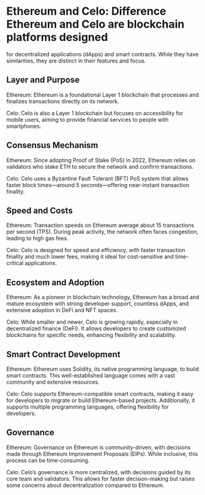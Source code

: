 
<Meta
  title="Ethereum and Celo: Difference | dRPC"
  description="Ethereum and Celo are blockchain platforms designed for decentralized applications (dApps) and smart contracts. While they have similarities, they are distinct in their features and focus"
/>
# Ethereum and Celo: Difference Ethereum and Celo are blockchain platforms designed
for decentralized applications (dApps) and smart contracts. While they have similarities,
they are distinct in their features and focus.

## Layer and Purpose

Ethereum: Ethereum is a foundational Layer 1 blockchain that processes and finalizes transactions directly on its network.

Celo: Celo is also a Layer 1 blockchain but focuses on accessibility for mobile users, aiming to provide financial services to people with smartphones.

## Consensus Mechanism

Ethereum: Since adopting Proof of Stake (PoS) in 2022, Ethereum relies on validators who stake ETH to secure the network and confirm transactions.

Celo: Celo uses a Byzantine Fault Tolerant (BFT) PoS system that allows faster block times—around 5 seconds—offering near-instant transaction finality.

## Speed and Costs

Ethereum: Transaction speeds on Ethereum average about 15 transactions per second (TPS). During peak activity, the network often faces congestion, leading to high gas fees.

Celo: Celo is designed for speed and efficiency, with faster transaction finality and much lower fees, making it ideal for cost-sensitive and time-critical applications.

## Ecosystem and Adoption

Ethereum: As a pioneer in blockchain technology, Ethereum has a broad and mature ecosystem with strong developer support, countless dApps, and extensive adoption in DeFi and NFT spaces.

Celo: While smaller and newer, Celo is growing rapidly, especially in decentralized finance (DeFi). It allows developers to create customized blockchains for specific needs, enhancing flexibility and scalability.

## Smart Contract Development

Ethereum: Ethereum uses Solidity, its native programming language, to build smart contracts. This well-established language comes with a vast community and extensive resources.

Celo: Celo supports Ethereum-compatible smart contracts, making it easy for developers to migrate or build Ethereum-based projects. Additionally, it supports multiple programming languages, offering flexibility for developers.

## Governance

Ethereum: Governance on Ethereum is community-driven, with decisions made through Ethereum Improvement Proposals (EIPs). While inclusive, this process can be time-consuming.

Celo: Celo’s governance is more centralized, with decisions guided by its core team and validators. This allows for faster decision-making but raises some concerns about decentralization compared to Ethereum.

<Space h={16} />
<GetStarted />
